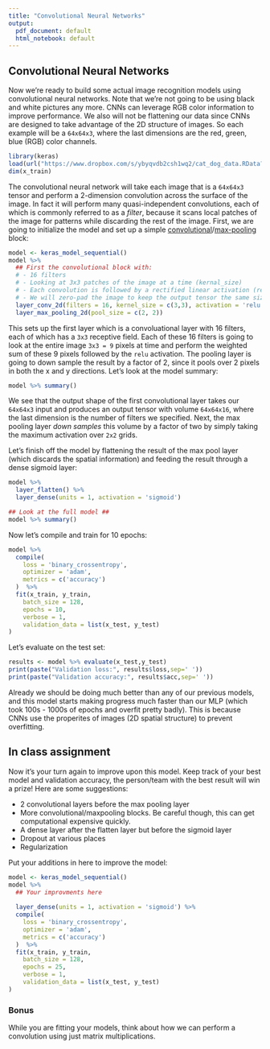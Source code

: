 ```yaml
---
title: "Convolutional Neural Networks"
output:
  pdf_document: default
  html_notebook: default
---
```

## Convolutional Neural Networks
Now we're ready to build some actual image recognition models using convolutional neural networks. Note that we're not going to be using black and white pictures any more. CNNs can leverage RGB color information to improve performance. We also will not be flattening our data since CNNs are designed to take advantage of the 2D structure of images. So each example will be a `64x64x3`, where the last dimensions are the red, green, blue (RGB) color channels. 
```r
library(keras)
load(url("https://www.dropbox.com/s/ybyqvdb2csh1wq2/cat_dog_data.RData?dl=1"))
dim(x_train)
```

The convolutional neural network will take each image that is a `64x64x3` tensor and perform a 2-dimension convolution across the surface of the image. In fact it will perform many quasi-independent convolutions, each of which is commonly referred to as a *filter*, because it scans local patches of the image for patterns while discarding the rest of the image. First, we are going to initialize the model and set up a simple [convolutional](https://keras.rstudio.com/reference/layer_conv_2d.html)/[max-pooling](https://keras.rstudio.com/reference/layer_max_pooling_2d.html) block:
```r
model <- keras_model_sequential()
model %>%
  ## First the convolutional block with:
  # - 16 filters
  # - Looking at 3x3 patches of the image at a time (kernal_size)
  # - Each convolution is followed by a rectified linear activation (relu)
  # - We will zero-pad the image to keep the output tensor the same size as the input tensor
  layer_conv_2d(filters = 16, kernel_size = c(3,3), activation = 'relu', input_shape = c(64,64,3),padding = "same") %>% 
  layer_max_pooling_2d(pool_size = c(2, 2))
```

This sets up the first layer which is a convoluational layer with 16 filters, each of which has a `3x3` receptive field. Each of these 16 filters is going to look at the entire image `3x3 = 9` pixels at time and perform the weighted sum of these 9 pixels followed by the `relu` activation.  The pooling layer is going to down sample the result by a factor of 2, since it pools over 2 pixels in both the x and y directions. Let's look at the model summary:
```r
model %>% summary()
```
We see that the output shape of the first convolutional layer takes our `64x64x3` input and produces an output tensor with volume `64x64x16`, where the last dimension is the number of filters we specified. Next, the max pooling layer _down samples_ this volume by a factor of two by simply taking the maximum activation over `2x2` grids. 

Let's finish off the model by flattening the result of the max pool layer (which discards the spatial information) and feeding the result through a dense sigmoid layer:
```r
model %>%
  layer_flatten() %>% 
  layer_dense(units = 1, activation = 'sigmoid')

## Look at the full model ##
model %>% summary()
```
Now let's compile and train for 10 epochs:
```r
model %>% 
  compile(
    loss = 'binary_crossentropy',
    optimizer = 'adam',
    metrics = c('accuracy')
  )  %>% 
  fit(x_train, y_train,
    batch_size = 128,
    epochs = 10,
    verbose = 1,
    validation_data = list(x_test, y_test)
)


```
Let's evaluate on the test set:
```r
results <- model %>% evaluate(x_test,y_test)
print(paste("Validation loss:", results$loss,sep=' '))
print(paste("Validation accuracy:", results$acc,sep=' '))
```
Already we should be doing much better than any of our previous models, and this model starts making progress much faster than our MLP (which took 100s - 1000s of epochs and overfit pretty badly). This is because CNNs use the properites of images (2D spatial structure) to prevent overfitting. 

## In class assignment
Now it's your turn again to improve upon this model. Keep track of your best model and validation accuracy, the person/team with the best result will win a prize! Here are some suggestions:

- 2 convolutional layers before the max pooling layer
- More convolutional/maxpooling blocks. Be careful though, this can get computational expensive quickly.
- A dense layer after the flatten layer but before the sigmoid layer
- Dropout at various places
- Regularization

Put your additions in here to improve the model:
```r
model <- keras_model_sequential()
model %>%
  ## Your improvments here
  
  layer_dense(units = 1, activation = 'sigmoid') %>%
  compile(
    loss = 'binary_crossentropy',
    optimizer = 'adam',
    metrics = c('accuracy')
  )  %>% 
  fit(x_train, y_train,
    batch_size = 128,
    epochs = 25,
    verbose = 1,
    validation_data = list(x_test, y_test)
)
```

### Bonus
While you are fitting your models, think about how we can perform a convolution using just matrix multiplications.
